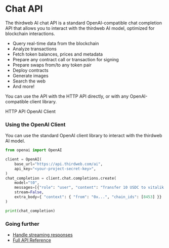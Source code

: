 
# Chat API

The thirdweb AI chat API is a standard OpenAI-compatible chat completion API that allows you to interact with the thirdweb AI model, optimized for blockchain interactions.

- Query real-time data from the blockchain
- Analyze transactions
- Fetch token balances, prices and metadata
- Prepare any contract call or transaction for signing
- Prepare swaps from/to any token pair
- Deploy contracts
- Generate images
- Search the web
- And more!

You can use the API with the HTTP API directly, or with any OpenAI-compatible client library.

<Tabs defaultValue="api">
  <TabsList>
    <TabsTrigger value="api">HTTP API</TabsTrigger>
    <TabsTrigger value="openai">OpenAI Client</TabsTrigger>
  </TabsList>
  <TabsContent value="api">
    <OpenApiEndpoint path="/ai/chat" method="POST" specUrl="https://api.thirdweb-dev.com/openapi.json" />
  </TabsContent>
  <TabsContent value="openai">

### Using the OpenAI Client

You can use the standard OpenAI client library to interact with the thirdweb AI model.

```python
from openai import OpenAI

client = OpenAI(
	base_url="https://api.thirdweb.com/ai",
	api_key="<your-project-secret-key>",
)
chat_completion = client.chat.completions.create(
	model="t0",
	messages=[{"role": "user", "content": "Transfer 10 USDC to vitalik.eth"}],
	stream=False,
    extra_body={ "context": { "from": "0x...", "chain_ids": [8453] }}
)

print(chat_completion)
```
  </TabsContent>
</Tabs>

### Going further

- [Handle streaming responses](/ai/chat/streaming)
- [Full API Reference](https://api.thirdweb-dev.com/reference#tag/ai/post/ai/chat)
